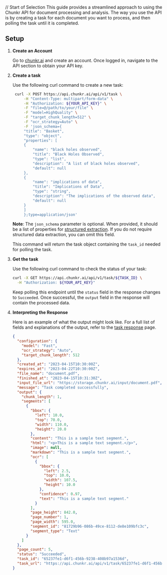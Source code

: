 // Start of Selection
This guide provides a streamlined approach to using the Chunkr API for document processing and analysis.
The way you use the API is by creating a task for each document you want to process, and then polling the task until it is completed.

## Setup

1. **Create an Account**

   Go to [chunkr.ai](https://www.chunkr.ai) and create an account. Once logged in, navigate to the API section to obtain your API key.

2. **Create a task**

   Use the following curl command to create a new task:

   ```bash
    curl -X POST https://api.chunkr.ai/api/v1/task \
        -H "Content-Type: multipart/form-data" \
        -H "Authorization: ${YOUR_API_KEY}" \
        -F "file=@/path/to/your/file" \
        -F "model=HighQuality" \
        -F "target_chunk_length=512" \
        -F "ocr_strategy=Auto" \
        -F 'json_schema={
        "title": "Basket",
        "type": "object",
        "properties": [
        {
            "name": "black holes observed",
            "title": "Black Holes Observed",
            "type": "list",
            "description": "A list of black holes observed",
            "default": null
        },
        {
            "name": "implications of data",
            "title": "Implications of Data",
            "type": "string",
            "description": "The implications of the observed data",
            "default": null
        }
        ]
        };type=application/json'
   ```

   **Note**: The `json_schema` parameter is optional. When provided, it should be a list of properties for [structured extraction](/structured_extraction.mdx). If you do not require structured data extraction, you can omit this field.

   This command will return the task object containing the `task_id` needed for polling the task.

3. **Get the task**

   Use the following curl command to check the status of your task:

   ```bash
   curl -X GET https://api.chunkr.ai/api/v1/task/${TASK_ID} \
     -H "Authorization: ${YOUR_API_KEY}"
   ```

   Keep polling this endpoint until the `status` field in the response changes to `Succeeded`. Once successful, the `output` field in the response will contain the processed data.

4. **Interpreting the Response**

   Here is an example of what the output might look like. For a full list of fields and explanations of the output, refer to the [task response](/task-response) page.

   ```json
   {
     "configuration": {
       "model": "Fast",
       "ocr_strategy": "Auto",
       "target_chunk_length": 512
     },
     "created_at": "2023-04-15T10:30:00Z",
     "expires_at": "2023-04-22T10:30:00Z",
     "file_name": "document.pdf",
     "finished_at": "2023-04-15T10:31:30Z",
     "input_file_url": "https://storage.chunkr.ai/input/document.pdf",
     "message": "Task completed successfully",
     "output": {
       "chunk_length": 1,
       "segments": [
         {
           "bbox": {
             "left": 10.0,
             "top": 70.0,
             "width": 110.0,
             "height": 20.0
           },
           "content": "This is a sample text segment.",
           "html": "<p>This is a sample text segment.</p>",
           "image": null,
           "markdown": "This is a sample text segment.",
           "ocr": [
             {
               "bbox": {
                 "left": 2.5,
                 "top": 10.0,
                 "width": 107.5,
                 "height": 10.0
               },
               "confidence": 0.97,
               "text": "This is a sample text segment."
             }
           ],
           "page_height": 842.0,
           "page_number": 1,
           "page_width": 595.0,
           "segment_id": "81729b96-086b-49ce-8112-de8e109bfc3c",
           "segment_type": "Text"
         }
       ]
     },
     "page_count": 5,
     "status": "Succeeded",
     "task_id": "65237fe1-d6f1-456b-9238-408b97a1536d",
     "task_url": "https://api.chunkr.ai/api/v1/task/65237fe1-d6f1-456b-9238-408b97a1536d"
   }
   ```
